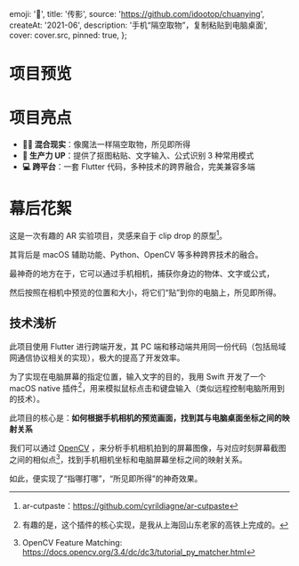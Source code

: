 
  emoji: '🧿️',
  title: '传影',
  source: 'https://github.com/idootop/chuanying',
  createAt: '2021-06',
  description: '手机“隔空取物”，复制粘贴到电脑桌面',
  cover: cover.src,
  pinned: true,
};

# 项目预览


<AutoPlayVideo src={image.src} alt="指哪贴哪，所见即所得" />


<AutoPlayVideo src={latex.src} alt="识别数学公式，输入到 Word" />


<AutoPlayVideo src={words.src} alt="识别输入文字" />

# 项目亮点

- **🧙‍♂️ 混合现实**：像魔法一样隔空取物，所见即所得
- **💪 生产力 UP**：提供了抠图粘贴、文字输入、公式识别 3 种常用模式
- **💻 跨平台**：一套 Flutter 代码，多种技术的跨界融合，完美兼容多端

# 幕后花絮

这是一次有趣的 AR 实验项目，灵感来自于 clip drop 的原型[^1]。

其背后是 macOS 辅助功能、Python、OpenCV 等多种跨界技术的融合。

最神奇的地方在于，它可以通过手机相机，捕获你身边的物体、文字或公式，

然后按照在相机中预览的位置和大小，将它们“贴”到你的电脑上，所见即所得。

## 技术浅析

此项目使用 Flutter 进行跨端开发，其 PC 端和移动端共用同一份代码（包括局域网通信协议相关的实现），极大的提高了开发效率。

为了实现在电脑屏幕的指定位置，输入文字的目的，我用 Swift 开发了一个 macOS native 插件[^2]，用来模拟鼠标点击和键盘输入（类似远程控制电脑所用到的技术）。

此项目的核心是：**如何根据手机相机的预览画面，找到其与电脑桌面坐标之间的映射关系**

我们可以通过 [OpenCV](https://opencv.org/) ，来分析手机相机拍到的屏幕图像，与对应时刻屏幕截图之间的相似点[^3]，找到手机相机坐标和电脑屏幕坐标之间的映射关系。

如此，便实现了“指哪打哪”，“所见即所得”的神奇效果。

[^1]: ar-cutpaste：https://github.com/cyrildiagne/ar-cutpaste
[^2]: 有趣的是，这个插件的核心实现，是我从上海回山东老家的高铁上完成的。
[^3]: OpenCV Feature Matching: https://docs.opencv.org/3.4/dc/dc3/tutorial_py_matcher.html
